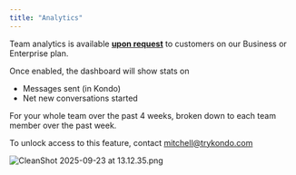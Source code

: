 ```yaml
---
title: "Analytics"
---
```


Team analytics is available **<u>upon request</u>** to customers on our Business or Enterprise plan.

Once enabled, the dashboard will show stats on

- Messages sent (in Kondo)
- Net new conversations started

For your whole team over the past 4 weeks, broken down to each team member over the past week.

To unlock access to this feature, contact [mitchell@trykondo.com](mailto:mitchell@trykondo.com)

![CleanShot 2025-09-23 at 13.12.35.png](/images/CleanShot2025-09-23at13.12.35.png)